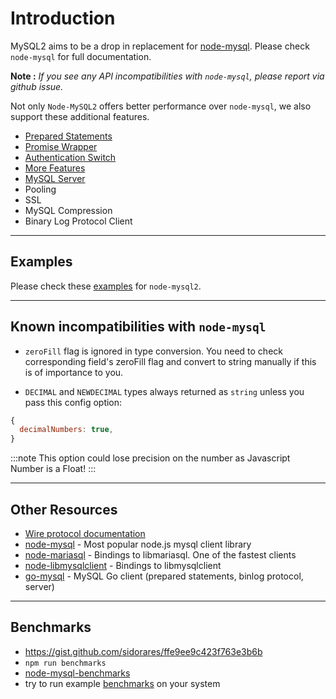 # Introduction

MySQL2 aims to be a drop in replacement for [node-mysql](https://github.com/mysqljs/mysql). Please check `node-mysql` for full documentation.

**Note :** *If you see any API incompatibilities with `node-mysql`, please report via github issue.*

Not only `Node-MySQL2` offers better performance over `node-mysql`, we also support these additional features.

- [Prepared Statements](/docs/documentation/prepared-statements)
- [Promise Wrapper](/docs/documentation/promise-wrapper)
- [Authentication Switch](/docs/documentation/authentication-switch)
- [More Features](/docs/documentation/extras)
- [MySQL Server](/docs/documentation/mysql-server)
- Pooling
- SSL
- MySQL Compression
- Binary Log Protocol Client

---

## Examples

Please check these [examples](/docs/examples) for `node-mysql2`.

---

## Known incompatibilities with `node-mysql`

- `zeroFill` flag is ignored in type conversion.
You need to check corresponding field's zeroFill flag and convert to string manually if this is of importance to you.

- `DECIMAL` and `NEWDECIMAL` types always returned as `string` unless you pass this config option:
```js
{
  decimalNumbers: true,
}
```

:::note
This option could lose precision on the number as Javascript Number is a Float!
:::

---

## Other Resources

- [Wire protocol documentation](http://dev.mysql.com/doc/internals/en/client-server-protocol.html)
- [node-mysql](https://github.com/mysqljs/mysql) - Most popular node.js mysql client library
- [node-mariasql](https://github.com/mscdex/node-mariasql/) - Bindings to libmariasql. One of the fastest clients
- [node-libmysqlclient](https://github.com/Sannis/node-mysql-libmysqlclient) - Bindings to libmysqlclient
- [go-mysql](https://github.com/siddontang/go-mysql) - MySQL Go client (prepared statements, binlog protocol, server)

---

## Benchmarks
- https://gist.github.com/sidorares/ffe9ee9c423f763e3b6b
- `npm run benchmarks`
- [node-mysql-benchmarks](https://github.com/mscdex/node-mysql-benchmarks)
- try to run example [benchmarks](https://github.com/sidorares/node-mysql2/tree/master/benchmarks) on your system
